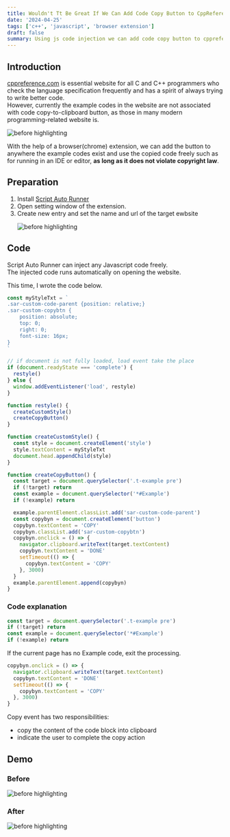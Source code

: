 ```yaml
---
title: Wouldn't Tt Be Great If We Can Add Code Copy Button to CppReference website?
date: '2024-04-25'
tags: ['c++', 'javascript', 'browser extension']
draft: false
summary: Using js code injection we can add code copy button to cppreference website
---
```


<TOCInline toc={props.toc} toHeading={3} asDisclosure={true} />

## Introduction

[cppreference.com](https://en.cppreference.com) is essential website for all C and C++ programmers who check the language specification frequently and has a spirit of always trying to write better code.  
However, currently the example codes in the website are not associated with code copy-to-clipboard button, as those in many modern programming-related website is.

<p>
  <Image
    src="/learner-blog-second/cppreference-add-copybuttom/njmmvplkv73og0cbzxce.png"
    alt="before highlighting"
    width={1215}
    height={782}
    className="img"
  />
</p>

With the help of a browser(chrome) extension, we can add the button to anywhere the example codes exist and use the copied code freely such as for running in an IDE or editor, **as long as it does not violate copyright law**.

## Preparation

1. Install [Script Auto Runner](https://github.com/nakajmg/ScriptAutoRunner)
2. Open setting window of the extension.
3. Create new entry and set the name and url of the target ewbsite
   <p>
     <Image
       src="/learner-blog-second/cppreference-add-copybuttom/puht5rvun7lcvgtdi7wr.png"
       alt="before highlighting"
       width={878}
       height={180}
       className="img"
     />
   </p>

## Code

Script Auto Runner can inject any Javascript code freely.  
The injected code runs automatically on opening the website.

This time, I wrote the code below.

```js
const myStyleTxt = `
.sar-custom-code-parent {position: relative;}
.sar-custom-copybtn {
    position: absolute;
    top: 0;
    right: 0;
    font-size: 16px;
}
`

// if document is not fully loaded, load event take the place
if (document.readyState === 'complete') {
  restyle()
} else {
  window.addEventListener('load', restyle)
}

function restyle() {
  createCustomStyle()
  createCopyButton()
}

function createCustomStyle() {
  const style = document.createElement('style')
  style.textContent = myStyleTxt
  document.head.appendChild(style)
}

function createCopyButton() {
  const target = document.querySelector('.t-example pre')
  if (!target) return
  const example = document.querySelector('*#Example')
  if (!example) return

  example.parentElement.classList.add('sar-custom-code-parent')
  const copybyn = document.createElement('button')
  copybyn.textContent = 'COPY'
  copybyn.classList.add('sar-custom-copybtn')
  copybyn.onclick = () => {
    navigator.clipboard.writeText(target.textContent)
    copybyn.textContent = 'DONE'
    setTimeout(() => {
      copybyn.textContent = 'COPY'
    }, 3000)
  }
  example.parentElement.append(copybyn)
}
```

### Code explanation

```js
const target = document.querySelector('.t-example pre')
if (!target) return
const example = document.querySelector('*#Example')
if (!example) return
```

If the current page has no Example code, exit the processing.

```js
copybyn.onclick = () => {
  navigator.clipboard.writeText(target.textContent)
  copybyn.textContent = 'DONE'
  setTimeout(() => {
    copybyn.textContent = 'COPY'
  }, 3000)
}
```

Copy event has two responsibilities:

- copy the content of the code block into clipboard
- indicate the user to complete the copy action

## Demo

### Before

<p>
  <Image
    src="/learner-blog-second/cppreference-add-copybuttom/np50uyhiyh4mc8bdhedk.png"
    alt="before highlighting"
    width={780}
    height={575}
    className="img"
  />
</p>

### After

<p>
  <Image
    src="/learner-blog-second/cppreference-add-copybuttom/a20dr8brbagz0nhuidxx.png"
    alt="before highlighting"
    width={837}
    height={590}
    className="img"
  />
</p>
